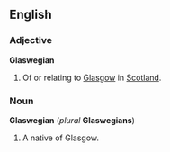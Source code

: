 ==English==
===Adjective===
'''Glaswegian'''

#Of or relating to [[Glasgow]] in [[Scotland]].

===Noun===
'''Glaswegian''' (''plural'' '''Glaswegians''')

#A native of Glasgow.